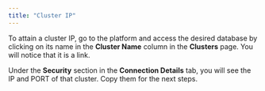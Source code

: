 ```yaml
---
title: "Cluster IP"
---
```


To attain a cluster IP, go to the platform and access the desired database by clicking on its name
in the **Cluster Name** column in the **Clusters** page. You will notice that it is a link.

Under the **Security** section in the **Connection Details** tab, you will see the IP and PORT of that
cluster. Copy them for the next steps.